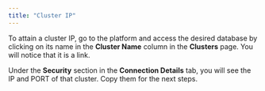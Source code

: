 ```yaml
---
title: "Cluster IP"
---
```


To attain a cluster IP, go to the platform and access the desired database by clicking on its name
in the **Cluster Name** column in the **Clusters** page. You will notice that it is a link.

Under the **Security** section in the **Connection Details** tab, you will see the IP and PORT of that
cluster. Copy them for the next steps.